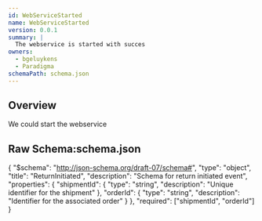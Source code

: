 ```yaml
---
id: WebServiceStarted
name: WebServiceStarted
version: 0.0.1
summary: |
  The webservice is started with succes
owners:
  - bgeluykens
  - Paradigma
schemaPath: schema.json
---
```



## Overview

We could start the webservice

<NodeGraph />

<SchemaViewer file="schema.json" title="JSON Schema" maxHeight="500" />

 ## Raw Schema:schema.json

{
    "$schema": "http://json-schema.org/draft-07/schema#",
    "type": "object",
    "title": "ReturnInitiated",
    "description": "Schema for return initiated event",
    "properties": {
        "shipmentId": {
            "type": "string",
            "description": "Unique identifier for the shipment"
        },
        "orderId": {
            "type": "string",
            "description": "Identifier for the associated order"
        }
    },
    "required": ["shipmentId", "orderId"]
}